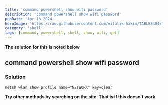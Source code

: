 ```yaml
---
title: 'command powershell show wifi password'
description: 'command powershell show wifi password'
pubDate: 'Apr 16 2024'
heroImage: 'https://raw.githubusercontent.com/vitalik-hakim/TABLES404/main/error_b/SHELL.jpg'
category: 'shell'
tags: [command, powershell, shell, show, wifi, get]
---
```


**The solution for this is noted below**

## command powershell show wifi password

### Solution

```shell
netsh wlan show profile name="NETWORK" key=clear
```

**Try other methods by searching on the site. That is if this doesn't work**
